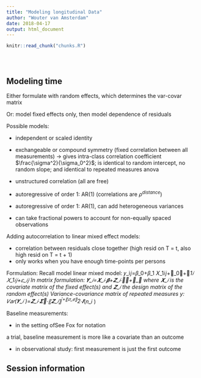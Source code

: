 ```yaml
---
title: "Modeling longitudinal Data"
author: "Wouter van Amsterdam"
date: 2018-04-17
output: html_document
---
```


<!-- The file analysis/chunks.R contains chunks that define default settings
shared across the workflowr files. -->
```r
knitr::read_chunk("chunks.R")
```

<!-- Update knitr chunk options -->
```r
```

<!-- Insert the date the file was last updated -->
```r
```

<!-- Insert the code version (Git commit SHA1) if Git repository exists and R
 package git2r is installed -->
```r
```

<!-- Add your analysis here -->

## Modeling time

Either formulate with random effects, which determines the var-covar matrix

Or: model fixed effects only, then model dependence of residuals

Possible models:

- independent or scaled identity
- exchangeable or compound symmetry (fixed correlation between all measurements)
-> gives intra-class correlation coefficient
$\frac{\sigma^2}{\sigma_0^2}$; is identical to random intercept, no random slope;
and identical to repeated measures anova

- unstructured correlation (all are free)
- autoregressive of order 1: AR(1) (correlations are $\rho ^{distance}$)
- autoregressive of order 1: AR(1), can add heterogeneous variances
- can take fractional powers to account for non-equally spaced observations

Adding autocorrelation to linear mixed effect models:

- correlation between residuals close together (high resid on T = t, also high resid on T = t + 1)
- only works when you have enough time-points per persons

Formulation:
Recall model linear mixed model:
𝑦_i𝑗=𝛽_0+𝛽_1 𝑋_1𝑖𝑗+_0𝑖+_1𝑖 𝑋_1𝑖𝑗+𝜀_𝑖𝑗
In matrix formulation:
𝒀_𝑖=𝑿_𝑖∙𝜷+𝒁_𝑖∙_𝑖+𝜺_𝑖
where 𝑿_𝑖 is the covariate matrix of the fixed effect(s) and 𝒁_𝑖 the design matrix of the random effect(s)
Variance-covariance matrix of repeated measures y:
𝑉𝑎𝑟(𝒀_𝑖 )=𝒁_𝑖∙𝜮_∙〖𝒁_𝑖〗^′+〖𝜎_𝑒〗^2∙𝑰_(𝑛_𝑖 )


Baseline measurements:

- in the setting ofSee Fox for notation

 a trial, baseline measurement is more like a covariate than an outcome

- in observational study: first measurement is just the first outcome

## Session information

<!-- Insert the session information into the document -->
```r
```
